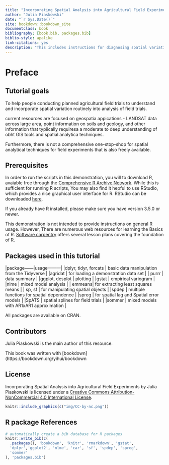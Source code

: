 --- 
title: "Incorporating Spatial Analysis into Agricultural Field Experiments."
author: "Julia Piaskowski"
date: "`r Sys.Date()`"
site: bookdown::bookdown_site
documentclass: book
bibliography: [book.bib, packages.bib]
biblio-style: apalike
link-citations: yes
description: "This includes instructions for diagnosing spatial variation in agricultural field trials and incorporating spatial variation into analysis of the trial using freely available tools in R."
---

# Preface 

## Tutorial goals

To help people conducting planned agricultural field trials to understand and  incorporate spatial variation routinely into analysis of field trials.  

current resources are focused on geospatia appications - LANDSAT data across large area, point information on soils and geology, and other information that typiically requiresa a moderate to deep understanding of obht GIS tools and spatial analytica techniques. 

Furthermore, there is not a comprehensive one-stop-shop for spatial analytical techniques for field experiments that is also freely available. 

## Prerequisites

In order to run the scripts in this demonstration, you will to download R, avaiable free through the [Comprehensive R Archive Network](https://cran.r-project.org/). While this is sufficient for running R scripts, You may also find it hepful to use RStudio, which provides a nice graphical user interface for R. RStudio can be downloaded [here](https://www.rstudio.com/products/rstudio/download/).

If you already have R installed, please make sure you have version 3.5.0 or newer. 

This demonstration is not intended to provide instructions on general R usage. However, There are numerous web resources for learning the Basics of R. [Software carpentry](https://software-carpentry.org/lessons/) offers several lesson plans covering the foundation of R.  

## Packages used in this tutorial 

|package------|usage---------|
|dplyr, tidyr, forcats | basic data manipulation from the Tidyverse | 
|agridat | for loading a demonstration data set |
| purrr | data summary | 
|ggplot, desplot | plotting | 
|gstat | empirical variogram | 
|nlme | mixed model analysis | 
| emmeans| for extracting least squares means |
| sp, sf | for manipulating spatial objects | 
|spdep | multiple functions for spatial dependence | 
|spreg | for spatial lag and Spatial error models | 
|SpATS | spatial splines for field trials |
|sommer | mixed models with AR1xAR1 approximation |

All packages are available on CRAN.

## Contributors

Julia Piaskowski is the main author of this resource. 

This book was written with [bookdown](https://bookdown.org/yihui/bookdown 

## License

Incorporating Spatial Analysis into Agricultural Field Experiments by Julia Piaskowski is licensed under a [Creative Commons Attribution-NonCommercial 4.0 International License](https://creativecommons.org/licenses/by-nc/4.0/).

```{r, echo=FALSE,out.width="20%",fig.align='center'}
knitr::include_graphics(c("img/CC-by-nc.png"))
```

## R package References

```{r include=FALSE}
# automatically create a bib database for R packages
knitr::write_bib(c(
  .packages(), 'bookdown', 'knitr', 'rmarkdown', 'gstat',
  'dplyr','ggplot2', 'nlme', 'car', 'sf', 'spdep', 'spreg',
  'sommer'
), 'packages.bib')
```